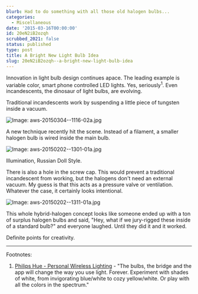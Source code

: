 ```yaml
---
blurb: Had to do something with all those old halogen bulbs...
categories:
  - Miscellaneous
date: '2015-03-16T00:00:00'
id: 20eN2iB2ozqh
scrubbed_2021: false
status: published
type: post
title: A Bright New Light Bulb Idea
slug: 20eN2iB2ozqh--a-bright-new-light-bulb-idea
---
```


Innovation in light bulb design continues apace. The leading example is variable color, smart phone controlled LED lights. Yes, seriously<sup>1</sup>. Even incandescents, the dinosaur of light bulbs, are evolving.

Traditional incandescents work by suspending a little piece of tungsten inside a vacuum. 

![Image: aws-20150304--1116-02a.jpg](/aws-20150304--1116-02a.jpg) 

A new technique recently hit the scene. Instead of a filament, a smaller halogen bulb is wired inside the main bulb. 

![Image: aws-20150202--1301-01a.jpg](/aws-20150202--1301-01a.jpg) 

Illumination, Russian Doll Style.

There is also a hole in the screw cap. This would prevent a traditional incandescent from working, but the halogens don't need an external vacuum. My guess is that this acts as a pressure valve or ventilation. Whatever the case, it certainly looks intentional. 

![Image: aws-20150202--1311-01a.jpg](/aws-20150202--1311-01a.jpg) 

This whole hybrid-halogen concept looks like someone ended up with a ton of surplus halogen bulbs and said, "Hey, what if we jury-rigged these inside of a standard bulb?" and everyone laughed. Until they did it and it worked. 

Definite points for creativity.

---


Footnotes:

1. [Philips Hue - Personal Wireless Lighting](http://www2.meethue.com/en-us/what-is-hue/the-system/) - "The bulbs, the bridge and the app will change the way you use light. Forever. Experiment with shades of white, from invigorating blue/white to cozy yellow/white. Or play with all the colors in the spectrum."
